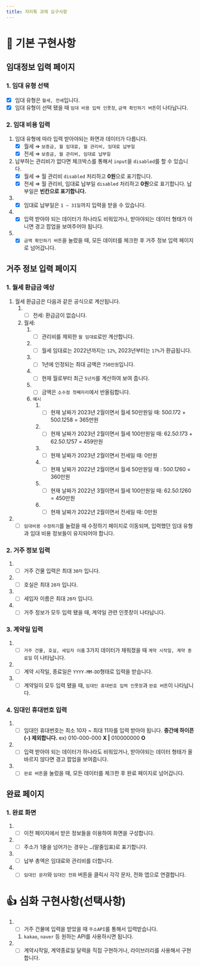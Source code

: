 ```yaml
---
title: 자리톡 과제 요구사항
---
```


# 👋 기본 구현사항

## 임대정보 입력 페이지

### 1. 임대 유형 선택

- [x] 임대 유형은 `월세, 전세`입니다.
- [x] 임대 유형이 선택 됐을 때 `임대 비용 입력 인풋창`, `금액 확인하기 버튼`이 나타납니다.

### 2. 임대 비용 입력

1. 임대 유형에 따라 입력 받아야되는 화면과 데이터가 다릅니다.
   - [x] 월세 ⇒ `보증금, 월 임대료, 월 관리비, 임대료 납부일`
   - [x] 전세 ⇒ `보증금, 월 관리비, 임대료 납부일`
2. 납부하는 관리비가 없다면 체크박스를 통해서 `input`을 `disabled`를 할 수 있습니다.
   - [x] 월세 ⇒ 월 관리비 `disabled` 처리하고 **0원**으로 표기합니다.
   - [x] 전세 ⇒ 월 관리비, 임대료 납부일 `disabled` 처리하고 **0원**으로 표기합니다. 납부일은 **빈칸으로 표기합니다.**
3. - [x] 임대료 납부일은 `1 ~ 31일`까지 입력을 받을 수 있습니다.
4. - [x] 입력 받아야 되는 데이터가 하나라도 비워있거나, 받아야되는 데이터 형태가 아니면 경고 팝업을 보여주어야 됩니다.
5. - [x] `금액 확인하기 버튼`을 눌렀을 때, 모든 데이터를 체크한 후 거주 정보 입력 페이지로 넘어갑니다.

## 거주 정보 입력 페이지

### 1. 월세 환급금 예상

1. 월세 환급금은 다음과 같은 공식으로 계산됩니다.
   1. - [ ] 전세: 환급금이 없습니다.
   2. 월세:
      1. - [ ] 관리비를 제외한 `월 임대료`로만 계산합니다.
      2. - [ ] 월세 임대료는 2022년까지는 `12%`, 2023년부터는 `17%`가 환급됩니다.
      3. - [ ] 1년에 인정되는 최대 금액은 `750만원`입니다.
      4. - [ ] 현재 월로부터 최근 `5년치`를 계산하여 보여 줍니다.
      5. - [ ] 금액은 `소수점 첫째자리`에서 반올림합니다.
      6. `예시`
         1. - [ ] 현재 날짜가 2023년 2월이면서 월세 50만원일 때: 50*0.17*2 + 50*0.12*58 = 365만원
         2. - [ ] 현재 날짜가 2023년 2월이면서 월세 100만원일 때: 62.5*0.17*3 + 62.5*0.12*57 = 459만원
         3. - [ ] 현재 날짜가 2023년 2월이면서 전세일 때: 0만원
         4. - [ ] 현재 날짜가 2022년 2월이면서 월세 50만원일 때 : 50*0.12*60 = 360만원
         5. - [ ] 현재 날짜가 2022년 3월이면서 월세 100만원일 때: 62.5*0.12*60 = 450만원
         6. - [ ] 현재 날짜가 2022년 2월이면서 전세일 때: 0만원
2. - [ ] `임대비용 수정하기`를 눌렀을 때 수정하기 페이지로 이동되며, 입력했던 임대 유형과 임대 비용 정보들이 유지되어야 합니다.

### 2. 거주 정보 입력

1. - [ ] 거주 건물 입력은 최대 `30자` 입니다.
2. - [ ] 호실은 최대 `20자` 입니다.
3. - [ ] 세입자 이름은 최대 `20자` 입니다.
4. - [ ] 거주 정보가 모두 입력 됐을 때, 계약일 관련 인풋창이 나타납니다.

### 3. 계약일 입력

1. - [ ] `거주 건물, 호실, 세입자 이름` 3가지 데이터가 채워졌을 때 `계약 시작일, 계약 종료일` 이 나타납니다.
2. - [ ] 계약 시작일, 종료일은 `YYYY-MM-DD`형태로 입력을 받습니다.
3. - [ ] 계약일이 모두 입력 됐을 때, `임대인 휴대번호 입력 인풋창`과 `완료 버튼`이 나타납니다.

### 4. 임대인 휴대번호 입력

1. - [ ] 임대인 휴대번호는 최소 10자 ~ 최대 11자를 입력 받아야 됩니다. **중간에 하이픈(-) 제외합니다.**
         ex) 010-000-000 **X |** 010000000 **O**
2. - [ ] 입력 받아야 되는 데이터가 하나라도 비워있거나, 받아야되는 데이터 형태가 올바르지 않다면 경고 팝업을 보여줍니다.
3. - [ ] `완료 버튼`을 눌렀을 때, 모든 데이터를 체크한 후 완료 페이지로 넘어갑니다.

## 완료 페이지

### 1. 완료 화면

1. - [ ] 이전 페이지에서 받은 정보들을 이용하여 화면을 구성합니다.
2. - [ ] 주소가 1줄을 넘어가는 경우는 `…`(말줄임표)로 표기합니다.
3. - [ ] 납부 총액은 임대료와 관리비를 더합니다.
4. - [ ] `임대인 문자`와 `임대인 전화` 버튼을 클릭시 각각 문자, 전화 앱으로 연결합니다.

# 👍 심화 구현사항(선택사항)

1. - [ ] 거주 건물에 입력을 받았을 때 `주소API`를 통해서 입력받습니다.
   1. `kakao`, `naver` 등 원하는 API를 사용하시면 됩니다.
2. - [ ] 계약시작일, 계약종료일 달력을 직접 구현하거나, 라이브러리를 사용해서 구현합니다.
